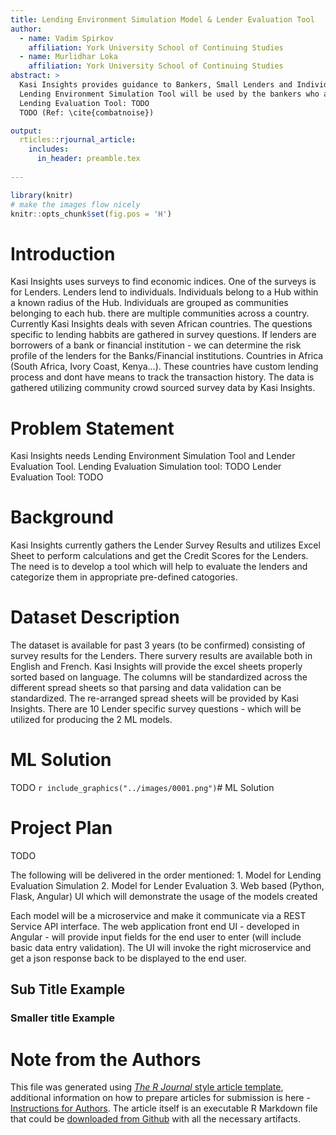 ```yaml
---
title: Lending Environment Simulation Model & Lender Evaluation Tool
author:
  - name: Vadim Spirkov
    affiliation: York University School of Continuing Studies
  - name: Murlidhar Loka
    affiliation: York University School of Continuing Studies
abstract: >
  Kasi Insights provides guidance to Bankers, Small Lenders and Individuals for common lending practices within the following African countries - South Africa, Kenya, Ivory Coast, .....
  Lending Environment Simulation Tool will be used by the bankers who are interested to have a proxy in the area to run small money lending shop in the bank's behalf.
  Lending Evaluation Tool: TODO
  TODO (Ref: \cite{combatnoise})

output:
  rticles::rjournal_article:
    includes:
      in_header: preamble.tex
   
---
```


```r
library(knitr)
# make the images flow nicely
knitr::opts_chunk$set(fig.pos = 'H')
```


# Introduction

Kasi Insights uses surveys to find economic indices. One of the surveys is for Lenders.
Lenders lend to individuals. Individuals belong to a Hub within a known radius of the Hub.
Individuals are grouped as communities belonging to each hub. there are multiple communities across a country.
Currently Kasi Insights deals with seven African countries.
The questions specific to lending habbits are gathered in survey questions.
If lenders are borrowers of a bank or financial institution - we can determine the risk profile of the lenders for the Banks/Financial institutions.
Countries in Africa (South Africa, Ivory Coast, Kenya...).
These countries have custom lending process and dont have means to track the transaction history.
The data is gathered utilizing community crowd sourced survey data by Kasi Insights.



# Problem Statement

Kasi Insights needs Lending Environment Simulation Tool and Lender Evaluation Tool.
Lending Evaluation Simulation tool: TODO
Lender Evaluation Tool: TODO


# Background

Kasi Insights currently gathers the Lender Survey Results and utilizes Excel Sheet to perform calculations and get the Credit Scores for the Lenders. The need is to develop a tool which will help to evaluate the lenders and categorize them in appropriate pre-defined catogories.

 
# Dataset Description
The dataset is available for past 3 years (to be confirmed) consisting of survey results for the Lenders.
There survery results are available both in English and French.
Kasi Insights will provide the excel sheets properly sorted based on language.
The columns will be standardized across the different spread sheets so that parsing and data validation can be standardized.
The re-arranged spread sheets will be provided by Kasi Insights.
There are 10 Lender specific survey questions - which will be utilized for producing the 2 ML models.


# ML Solution

TODO
```r
include_graphics("../images/0001.png") 
```# ML Solution

# Project Plan

TODO



The following will be delivered in the order mentioned:
1. Model for Lending Evaluation Simulation
2. Model for Lender Evaluation
3. Web based (Python, Flask, Angular) UI which will demonstrate the usage of the models created

Each model will be a microservice and make it communicate via a REST Service API interface.
The web application front end UI - developed in Angular - will provide input fields for the end user to enter (will include basic data entry validation).
The UI will invoke the right microservice and get a json response back to be displayed to the end user.

## Sub Title Example

### Smaller title Example



\bibliography{RJreferences}

# Note from the Authors

This file was generated using [_The R Journal_ style article template](https://github.com/rstudio/rticles), additional information on how to prepare articles for submission is here - [Instructions for Authors](https://journal.r-project.org/share/author-guide.pdf). The article itself is an executable R Markdown file that could be [downloaded from Github](https://github.com/ivbsoftware/big-data-final-2/blob/master/docs/R_Journal/big-data-final-2/) with all the necessary artifacts.
